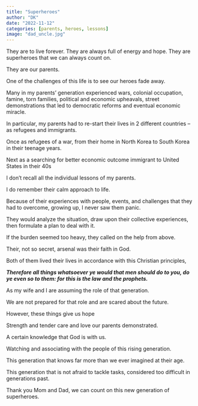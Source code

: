 ```yaml
---
title: "Superheroes"
author: "DK"
date: "2022-11-12"
categories: [parents, heroes, lessons]
image: "dad_uncle.jpg"
---
```


They are to live forever. They are always full of energy and hope. They are superheroes that we can always count on.

They are our parents.

One of the challenges of this life is to see our heroes fade away.

Many in my parents' generation experienced wars, colonial occupation, famine, torn families, political and economic upheavals, street demonstrations that led to democratic reforms and eventual economic miracle.

In particular, my parents had to re-start their lives in 2 different countries -- as refugees and immigrants.

Once as refugees of a war, from their home in North Korea to South Korea in their teenage years.

Next as a searching for better economic outcome immigrant to United States in their 40s

I don't recall all the individual lessons of my parents.

I do remember their calm approach to life.

Because of their experiences with people, events, and challenges that they had to overcome, growing up, I never saw them panic.

They would analyze the situation, draw upon their collective experiences, then formulate a plan to deal with it.  

If the burden seemed too heavy, they called on the help from above.

Their, not so secret, arsenal was their faith in God.

Both of them lived their lives in accordance with this Christian principles,

***Therefore all things whatsoever ye would that men should do to you, do ye even so to them: for this is the law and the prophets.***

As my wife and I are assuming the role of that generation.

We are not prepared for that role and are scared about the future.

However, these things give us hope

Strength and tender care and love our parents demonstrated.

A certain knowledge that God is with us.

Watching and associating with the people of this rising generation.

This generation that knows far more than we ever imagined at their age.

This generation that is not afraid to tackle tasks, considered too difficult in generations past.

Thank you Mom and Dad, we can count on this new generation of superheroes.

